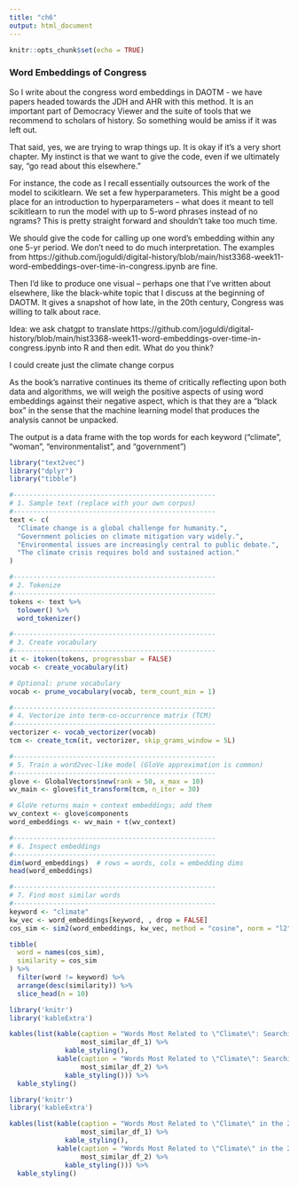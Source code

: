 ```yaml
---
title: "ch6"
output: html_document
---
```


```r
knitr::opts_chunk$set(echo = TRUE)
```

### Word Embeddings of Congress


So I write about the congress word embeddings in DAOTM - we have papers headed towards the JDH and AHR with this method. It is an important part of Democracy Viewer and the suite of tools that we recommend to scholars of history. So something would be amiss if it was left out. 

That said, yes, we are trying to wrap things up. It is okay if it's a very short chapter.  My instinct is that we want to give the code, even if we ultimately say, "go read about this elsewhere." 

For instance, the code as I recall essentially outsources the work of the model to scikitlearn. We set a few hyperparameters. This might be a good place for an introduction to hyperparameters -- what does it meant to tell scikitlearn to run the model with up to 5-word phrases instead of no ngrams? This is pretty straight forward and shouldn't take too much time. 

We should give the code for calling up one word's embedding within any one 5-yr period. We don't need to do much interpretation.  The examples from https://github.com/joguldi/digital-history/blob/main/hist3368-week11-word-embeddings-over-time-in-congress.ipynb are fine.

Then I'd like to produce one visual -- perhaps one that I've written about elsewhere, like the black-white topic that I discuss at the beginning of DAOTM.  It gives a snapshot of how late, in the 20th century, Congress was willing to talk about race.

Idea: we ask chatgpt to translate https://github.com/joguldi/digital-history/blob/main/hist3368-week11-word-embeddings-over-time-in-congress.ipynb into R and then edit. What do you think?

I could create just the climate change corpus


As the book’s narrative continues its theme of critically reflecting upon both data and algorithms, we will weigh the positive aspects of using word embeddings against their negative aspect, which is that they are a “black box” in the sense that the machine learning model that produces the analysis cannot be unpacked.   


The output is a data frame with the top words for each keyword ("climate", "woman", "environmentalist", and "government")

```r
library("text2vec")
library("dplyr")
library("tibble")

#---------------------------------------------------
# 1. Sample text (replace with your own corpus)
#---------------------------------------------------
text <- c(
  "Climate change is a global challenge for humanity.",
  "Government policies on climate mitigation vary widely.",
  "Environmental issues are increasingly central to public debate.",
  "The climate crisis requires bold and sustained action."
)

#---------------------------------------------------
# 2. Tokenize
#---------------------------------------------------
tokens <- text %>%
  tolower() %>%
  word_tokenizer()

#---------------------------------------------------
# 3. Create vocabulary
#---------------------------------------------------
it <- itoken(tokens, progressbar = FALSE)
vocab <- create_vocabulary(it)

# Optional: prune vocabulary
vocab <- prune_vocabulary(vocab, term_count_min = 1)

#---------------------------------------------------
# 4. Vectorize into term-co-occurrence matrix (TCM)
#---------------------------------------------------
vectorizer <- vocab_vectorizer(vocab)
tcm <- create_tcm(it, vectorizer, skip_grams_window = 5L)

#---------------------------------------------------
# 5. Train a word2vec-like model (GloVe approximation is common)
#---------------------------------------------------
glove <- GlobalVectors$new(rank = 50, x_max = 10)
wv_main <- glove$fit_transform(tcm, n_iter = 30)

# GloVe returns main + context embeddings; add them
wv_context <- glove$components
word_embeddings <- wv_main + t(wv_context)

#---------------------------------------------------
# 6. Inspect embeddings
#---------------------------------------------------
dim(word_embeddings)  # rows = words, cols = embedding dims
head(word_embeddings)

#---------------------------------------------------
# 7. Find most similar words
#---------------------------------------------------
keyword <- "climate"
kw_vec <- word_embeddings[keyword, , drop = FALSE]
cos_sim <- sim2(word_embeddings, kw_vec, method = "cosine", norm = "l2")[,1]

tibble(
  word = names(cos_sim),
  similarity = cos_sim
) %>%
  filter(word != keyword) %>%
  arrange(desc(similarity)) %>%
  slice_head(n = 10)

```


```r
library('knitr')
library('kableExtra')

kables(list(kable(caption = "Words Most Related to \"Climate\": Searching the 2001 Congressional Records",
                  most_similar_df_1) %>% 
              kable_styling(),
            kable(caption = "Words Most Related to \"Climate\": Searching the 2021 Congressional Records",
                  most_similar_df_2) %>% 
              kable_styling())) %>% 
  kable_styling()
```

```r
library('knitr')
library('kableExtra')

kables(list(kable(caption = "Words Most Related to \"Climate\" in the 2001 Congressional Records",
                  most_similar_df_1) %>% 
              kable_styling(),
            kable(caption = "Words Most Related to \"Climate\" in the 2001 Congressional Records",
                  most_similar_df_2) %>% 
              kable_styling())) %>% 
  kable_styling()
```


